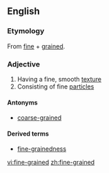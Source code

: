 ==English==

===Etymology===
From [[fine]] + [[grained]].

===Adjective===
{{en-adj}}

# Having a fine, smooth [[texture]]
# Consisting of fine [[particle]]s

====Antonyms====
*[[coarse-grained]]

====Derived terms====
*[[fine-grainedness]]

[[vi:fine-grained]]
[[zh:fine-grained]]